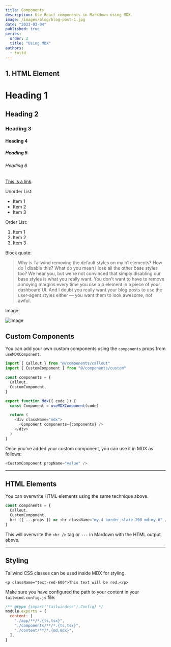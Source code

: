 ```yaml
---
title: Components
description: Use React components in Markdown using MDX.
image: /images/blog/blog-post-1.jpg
date: "2023-03-04"
published: true
series:
  order: 2
  title: "Using MDX"
authors:
  - taitd
---
```


## 1. HTML Element

# Heading 1

## Heading 2

### Heading 3

#### Heading 4

##### Heading 5

###### Heading 6

[This is a link](https://github.com/tailwindcss/typography/blob/master/README.md).

Unorder List:

- Item 1
- Item 2
- Item 3

Order List:

1. Item 1
2. Item 2
3. Item 3

Block quote:

> Why is Tailwind removing the default styles on my h1 elements? How do I disable this? What do you mean I lose all the other base styles too? We hear you, but we're not convinced that simply disabling our base styles is what you really want. You don't want to have to remove annoying margins every time you use a p element in a piece of your dashboard UI. And I doubt you really want your blog posts to use the user-agent styles either — you want them to look awesome, not awful.

Image:

![Image](https://images.unsplash.com/photo-1682687220247-9f786e34d472?ixlib=rb-4.0.3&ixid=M3wxMjA3fDF8MHxwaG90by1wYWdlfHx8fGVufDB8fHx8fA%3D%3D&auto=format&fit=crop&w=1965&q=80)

## Custom Components

You can add your own custom components using the `components` props from `useMDXComponent`.

```ts title="components/mdx.tsx" {2,6}
import { Callout } from "@/components/callout"
import { CustomComponent } from "@/components/custom"

const components = {
  Callout,
  CustomComponent,
}

export function Mdx({ code }) {
  const Component = useMDXComponent(code)

  return (
    <div className="mdx">
      <Component components={components} />
    </div>
  )
}
```

Once you've added your custom component, you can use it in MDX as follows:

```js
<CustomComponent propName="value" />
```

---

## HTML Elements

You can overwrite HTML elements using the same technique above.

```ts {4}
const components = {
  Callout,
  CustomComponent,
  hr: ({ ...props }) => <hr className="my-4 border-slate-200 md:my-6" />,
}
```

This will overwrite the `<hr />` tag or `---` in Mardown with the HTML output above.

---

## Styling

Tailwind CSS classes can be used inside MDX for styling.

```mdx
<p className="text-red-600">This text will be red.</p>
```

Make sure you have configured the path to your content in your `tailwind.config.js` file:

```js title="tailwind.config.js" {6}
/** @type {import('tailwindcss').Config} */
module.exports = {
  content: [
    "./app/**/*.{ts,tsx}",
    "./components/**/*.{ts,tsx}",
    "./content/**/*.{md,mdx}",
  ],
}
```
